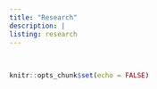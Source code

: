 ```yaml
---
title: "Research"
description: |
listing: research
---
```


 \ 
 
```r
knitr::opts_chunk$set(echo = FALSE)
```


